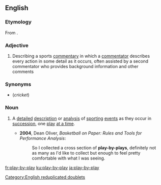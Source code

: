 ==English==

===Etymology===
From {{compound|play|by|play|lang=en}}.

===Adjective===
{{en-adj|-}}

# {{lb|en|US}} Describing a sports [[commentary]] in which a [[commentator]] describes every action in some detail as it occurs, often assisted by a second commentator who provides background information and other comments

===Synonyms===
* {{l|en|ball-by-ball}} (''cricket'')

===Noun===
{{en-noun}}

# {{lb|en|US}} A [[detailed]] [[description]] or [[analysis]] of [[sporting]] [[event]]s as they occur in [[succession]], one [[play]] [[at a time]].
#* '''2004''', Dean Oliver, ''Basketball on Paper: Rules and Tools for Performance Analysis'':
#*: So I collected a cross section of '''play-by-plays''', definitely not as many as I'd like to collect but enough to feel pretty comfortable with what I was seeing.

[[Category:English reduplicated doublets]]

[[fr:play-by-play]]
[[ku:play-by-play]]
[[ja:play-by-play]]